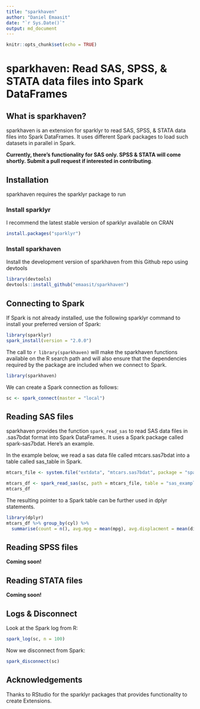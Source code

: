 ```yaml
---
title: "sparkhaven"
author: "Daniel Emaasit"
date: "`r Sys.Date()`"
output: md_document
---
```


```r
knitr::opts_chunk$set(echo = TRUE)
```

# sparkhaven: Read SAS, SPSS, & STATA data files into Spark DataFrames

## What is sparkhaven?

sparkhaven is an extension for sparklyr to read SAS, SPSS, & STATA data files into Spark DataFrames. It uses different Spark packages to load such datasets in parallel in Spark.

**Currently, there's functionality for SAS only. SPSS & STATA will come shortly. Submit a pull request if interested in contributing**.

## Installation
sparkhaven requires the sparklyr package to run

### Install sparklyr
I recommend the latest stable version of sparklyr available on CRAN
```r
install.packages("sparklyr")
```

### Install sparkhaven
Install the development version of sparkhaven from this Github repo using devtools
```r
library(devtools)
devtools::install_github("emaasit/sparkhaven")
```

## Connecting to Spark

If Spark is not already installed, use the following sparklyr command to install your preferred version of Spark:
```r
library(sparklyr)
spark_install(version = "2.0.0")
```

The call to `r library(sparkhaven)` will make the sparkhaven functions available on the R search path and will also ensure that the dependencies required by the package are included when we connect to Spark.
```r
library(sparkhaven) 
```

We can create a Spark connection as follows:
```r
sc <- spark_connect(master = "local")
```

## Reading SAS files

sparkhaven provides the function `spark_read_sas` to read SAS data files in .sas7bdat format into Spark DataFrames. It uses a Spark package called spark-sas7bdat. Here's an example.

In the example below, we read a sas data file called mtcars.sas7bdat into a table called sas_table in Spark.
```r
mtcars_file <- system.file("extdata", "mtcars.sas7bdat", package = "sparkhaven")

mtcars_df <- spark_read_sas(sc, path = mtcars_file, table = "sas_example")
mtcars_df
```

The resulting pointer to a Spark table can be further used in dplyr statements.
```r
library(dplyr)
mtcars_df %>% group_by(cyl) %>%
  summarise(count = n(), avg.mpg = mean(mpg), avg.displacment = mean(disp), avg.horsepower = mean(hp))
```

## Reading SPSS files
**Coming soon!**

## Reading STATA files
**Coming soon!**

## Logs & Disconnect

Look at the Spark log from R:
```r
spark_log(sc, n = 100)
```

Now we disconnect from Spark:
```r
spark_disconnect(sc)
```

## Acknowledgements
Thanks to RStudio for the sparklyr packages that provides functionality to create Extensions.

